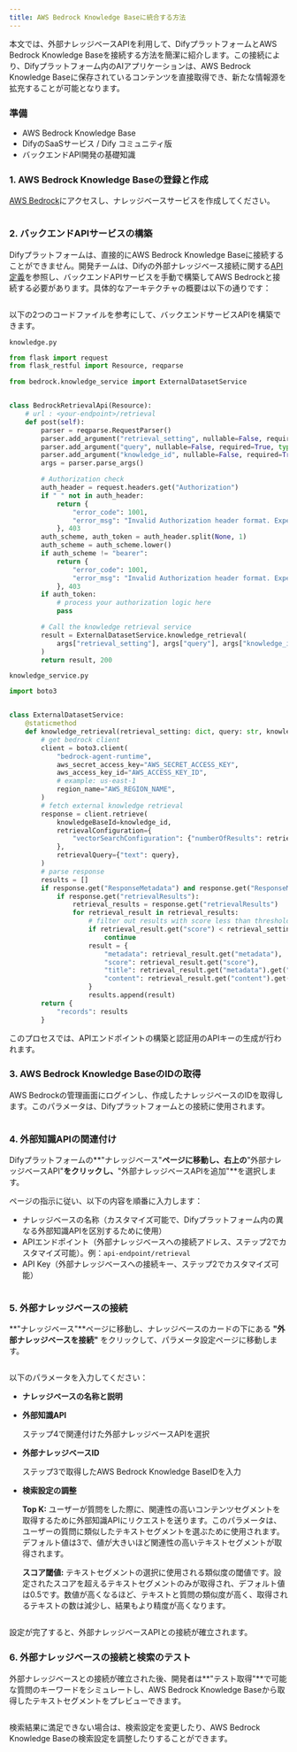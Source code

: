 ```yaml
---
title: AWS Bedrock Knowledge Baseに統合する方法
---
```



本文では、外部ナレッジベースAPIを利用して、DifyプラットフォームとAWS Bedrock Knowledge Baseを接続する方法を簡潔に紹介します。この接続により、Difyプラットフォーム内のAIアプリケーションは、AWS Bedrock Knowledge Baseに保存されているコンテンツを直接取得でき、新たな情報源を拡充することが可能となります。

### 準備

* AWS Bedrock Knowledge Base
* DifyのSaaSサービス / Dify コミュニティ版
* バックエンドAPI開発の基礎知識

### 1. AWS Bedrock Knowledge Baseの登録と作成

[AWS Bedrock](https://aws.amazon.com/bedrock/)にアクセスし、ナレッジベースサービスを作成してください。

<img
src="https://assets-docs.dify.ai/dify-enterprise-mintlify/jp/learn-more/use-cases/1bf24647a5ffeba4accecd1052011980.png"
className="mx-auto"
alt=""
/>

### 2. バックエンドAPIサービスの構築

Difyプラットフォームは、直接的にAWS Bedrock Knowledge Baseに接続することができません。開発チームは、Difyの外部ナレッジベース接続に関する[API定義](/ja-jp/guides/knowledge-base/api-documentation/external-knowledge-api-documentation)を参照し、バックエンドAPIサービスを手動で構築してAWS Bedrockと接続する必要があります。具体的なアーキテクチャの概要は以下の通りです：

<img
src="https://assets-docs.dify.ai/dify-enterprise-mintlify/jp/learn-more/use-cases/c57ce0a77ee668268f53e91497bd5c2b.png"
className="mx-auto"
alt=""
/>

以下の2つのコードファイルを参考にして、バックエンドサービスAPIを構築できます。

`knowledge.py`

```python
from flask import request
from flask_restful import Resource, reqparse

from bedrock.knowledge_service import ExternalDatasetService


class BedrockRetrievalApi(Resource):
    # url : <your-endpoint>/retrieval
    def post(self):
        parser = reqparse.RequestParser()
        parser.add_argument("retrieval_setting", nullable=False, required=True, type=dict, location="json")
        parser.add_argument("query", nullable=False, required=True, type=str,)
        parser.add_argument("knowledge_id", nullable=False, required=True, type=str)
        args = parser.parse_args()

        # Authorization check
        auth_header = request.headers.get("Authorization")
        if " " not in auth_header:
            return {
                "error_code": 1001,
                "error_msg": "Invalid Authorization header format. Expected 'Bearer <api-key>' format."
            }, 403
        auth_scheme, auth_token = auth_header.split(None, 1)
        auth_scheme = auth_scheme.lower()
        if auth_scheme != "bearer":
            return {
                "error_code": 1001,
                "error_msg": "Invalid Authorization header format. Expected 'Bearer <api-key>' format."
            }, 403
        if auth_token:
            # process your authorization logic here
            pass

        # Call the knowledge retrieval service
        result = ExternalDatasetService.knowledge_retrieval(
            args["retrieval_setting"], args["query"], args["knowledge_id"]
        )
        return result, 200
```

`knowledge_service.py`

```python
import boto3


class ExternalDatasetService:
    @staticmethod
    def knowledge_retrieval(retrieval_setting: dict, query: str, knowledge_id: str):
        # get bedrock client
        client = boto3.client(
            "bedrock-agent-runtime",
            aws_secret_access_key="AWS_SECRET_ACCESS_KEY",
            aws_access_key_id="AWS_ACCESS_KEY_ID",
            # example: us-east-1
            region_name="AWS_REGION_NAME",
        )
        # fetch external knowledge retrieval
        response = client.retrieve(
            knowledgeBaseId=knowledge_id,
            retrievalConfiguration={
                "vectorSearchConfiguration": {"numberOfResults": retrieval_setting.get("top_k"), "overrideSearchType": "HYBRID"}
            },
            retrievalQuery={"text": query},
        )
        # parse response
        results = []
        if response.get("ResponseMetadata") and response.get("ResponseMetadata").get("HTTPStatusCode") == 200:
            if response.get("retrievalResults"):
                retrieval_results = response.get("retrievalResults")
                for retrieval_result in retrieval_results:
                    # filter out results with score less than threshold
                    if retrieval_result.get("score") < retrieval_setting.get("score_threshold", .0):
                        continue
                    result = {
                        "metadata": retrieval_result.get("metadata"),
                        "score": retrieval_result.get("score"),
                        "title": retrieval_result.get("metadata").get("x-amz-bedrock-kb-source-uri"),
                        "content": retrieval_result.get("content").get("text"),
                    }
                    results.append(result)
        return {
            "records": results
        }
```

このプロセスでは、APIエンドポイントの構築と認証用のAPIキーの生成が行われます。

### 3. AWS Bedrock Knowledge BaseのIDの取得

AWS Bedrockの管理画面にログインし、作成したナレッジベースのIDを取得します。このパラメータは、Difyプラットフォームとの接続に使用されます。

<img
src="https://assets-docs.dify.ai/dify-enterprise-mintlify/jp/learn-more/use-cases/03fd7e383daf419765bbfd05c3742923.png"
className="mx-auto"
alt=""
/>

### 4. 外部知識APIの関連付け

Difyプラットフォームの**"ナレッジベース"**ページに移動し、右上の**"外部ナレッジベースAPI"**をクリックし、**"外部ナレッジベースAPIを追加"**を選択します。

ページの指示に従い、以下の内容を順番に入力します：

- ナレッジベースの名称（カスタマイズ可能で、Difyプラットフォーム内の異なる外部知識APIを区別するために使用）
- APIエンドポイント（外部ナレッジベースへの接続アドレス、ステップ2でカスタマイズ可能）。例：`api-endpoint/retrieval`
- API Key（外部ナレッジベースへの接続キー、ステップ2でカスタマイズ可能）

<img
src="https://assets-docs.dify.ai/dify-enterprise-mintlify/jp/learn-more/use-cases/4f2ce69f8c59e788beb91303c68db571.png"
className="mx-auto"
alt=""
/>

### 5. 外部ナレッジベースの接続

**"ナレッジベース"**ページに移動し、ナレッジベースのカードの下にある **"外部ナレッジベースを接続"** をクリックして、パラメータ設定ページに移動します。

<img
src="https://assets-docs.dify.ai/dify-enterprise-mintlify/jp/learn-more/use-cases/c3c30c7ed923ee1d7986e92bb35186c6.png"
className="mx-auto"
alt=""
/>

以下のパラメータを入力してください：

* **ナレッジベースの名称と説明**
* **外部知識API**

  ステップ4で関連付けた外部ナレッジベースAPIを選択

* **外部ナレッジベースID**

  ステップ3で取得したAWS Bedrock Knowledge BaseIDを入力

* **検索設定の調整**

  **Top K:** ユーザーが質問をした際に、関連性の高いコンテンツセグメントを取得するために外部知識APIにリクエストを送ります。このパラメータは、ユーザーの質問に類似したテキストセグメントを選ぶために使用されます。デフォルト値は3で、値が大きいほど関連性の高いテキストセグメントが取得されます。

  **スコア閾値:** テキストセグメントの選択に使用される類似度の閾値です。設定されたスコアを超えるテキストセグメントのみが取得され、デフォルト値は0.5です。数値が高くなるほど、テキストと質問の類似度が高く、取得されるテキストの数は減少し、結果もより精度が高くなります。

<img
src="https://assets-docs.dify.ai/dify-enterprise-mintlify/jp/learn-more/use-cases/58c324c08c1c5fc23ab31e04967ae449.png"
className="mx-auto"
alt=""
/>

設定が完了すると、外部ナレッジベースAPIとの接続が確立されます。

### 6. 外部ナレッジベースの接続と検索のテスト

外部ナレッジベースとの接続が確立された後、開発者は**"テスト取得"**で可能な質問のキーワードをシミュレートし、AWS Bedrock Knowledge Baseから取得したテキストセグメントをプレビューできます。

<img
src="https://assets-docs.dify.ai/dify-enterprise-mintlify/jp/learn-more/use-cases/fbc64f060f9fda83847428439b07c247.png"
className="mx-auto"
alt=""
/>

検索結果に満足できない場合は、検索設定を変更したり、AWS Bedrock Knowledge Baseの検索設定を調整したりすることができます。

<img
src="https://assets-docs.dify.ai/dify-enterprise-mintlify/jp/learn-more/use-cases/0984a89e4cf2a1150ec3160da14c656e.png"
className="mx-auto"
alt=""
/>
